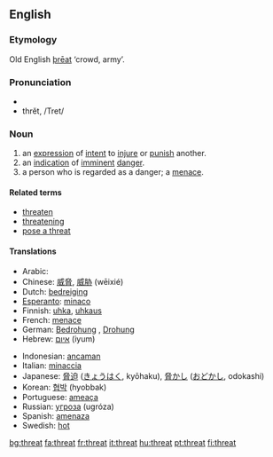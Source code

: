 ==English==
===Etymology===
Old English [[þreat|þrēat]] ‘crowd, army’.

=== Pronunciation ===
*{{IPA|/θrɛt/}}
*thrĕt, /Tret/

=== Noun ===
{{en-noun|threat|threats}}

# an [[expression]] of [[intent]] to [[injure]] or [[punish]] another.
# an [[indication]] of [[imminent]] [[danger]].
# a person who is regarded as a danger; a [[menace]].

====Related terms====
*[[threaten]]
*[[threatening]]
*[[pose a threat]]

====Translations====
{{top}}
*Arabic: {{ARchar|[[تهديد]]}} {{Unicode|(tahdí:d)}} {{m}}
*Chinese: [[威脅]], [[威胁]] (wēixié)
*Dutch: [[bedreiging]] {{f}}
*[[Esperanto]]: [[minaco]]
*Finnish: [[uhka]], [[uhkaus]]
*French: [[menace]] {{f}}
*German: [[Bedrohung]] {{f}}, [[Drohung]] {{f}}
*Hebrew: [[איום]] (iyum)
{{mid}}
*Indonesian: [[ancam|ancaman]]
*Italian: [[minaccia]] {{f}}
*Japanese: [[脅迫]] ([[きょうはく]], kyōhaku), [[脅かし]] ([[おどかし]], odokashi)
*Korean: [[협박]] (hyobbak)
*Portuguese: [[ameaça]] {{f}}
*Russian: [[угроза]] (ugróza) {{f}}
*Spanish: [[amenaza]] {{f}}
*Swedish: [[hot#Swedish|hot]] {{n}}
{{bottom}}

[[bg:threat]]
[[fa:threat]]
[[fr:threat]]
[[it:threat]]
[[hu:threat]]
[[pt:threat]]
[[fi:threat]]